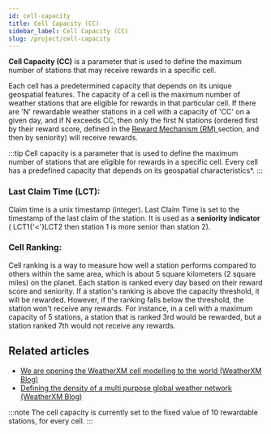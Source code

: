 ```yaml
---
id: cell-capacity
title: Cell Capacity (CC)
sidebar_label: Cell Capacity (CC)
slug: /project/cell-capacity
---
```



**Cell Capacity (CC)** is a parameter that is used to define the maximum number of stations that may receive rewards in a specific cell.


Each cell has a predetermined capacity that depends on its unique geospatial features. The capacity of a cell is the maximum number of weather stations that are eligible for rewards in that particular cell. 
If there are 'N' rewardable weather stations in a cell with a capacity of 'CC' on a given day, and if N exceeds CC, then only the first N stations 
(ordered first by their reward score, defined in the [Reward Mechanism (RM) ](/reward-mechanism) section, and then by seniority) will receive rewards.

:::tip
Cell capacity is a parameter that is used to define the maximum number of stations that are eligible for rewards in a specific cell. Every cell has a predefined capacity that depends on its geospatial characteristics*.
:::

### Last Claim Time (LCT): 
Claim time is a unix timestamp (integer).
Last Claim Time is set to the timestamp of the last claim of the station. It is used as a **seniority indicator** ( LCT1{'<'}LCT2 then station 1 is more senior than station 2).

### Cell Ranking:
Cell ranking is a way to measure how well a station performs compared to others within the same area, which is about 5 square kilometers (2 square miles) on the planet. Each station is ranked every day based on their reward score and seniority. 
If a station's ranking is above the capacity threshold, it will be rewarded. 
However, if the ranking falls below the threshold, the station won't receive any rewards. For instance, in a cell with a maximum capacity of 5 stations, a station that is ranked 3rd would be rewarded, but a station ranked 7th would not receive any rewards.



## Related articles
- [We are opening the WeatherXM cell modelling to the world (WeatherXM Blog)](https://blog.weatherxm.com/we-are-opening-the-weatherxm-cell-modelling-to-the-world-b827f1c10c2d)
- [Defining the density of a multi purpose global weather network (WeatherXM Blog)](https://blog.weatherxm.com/defining-the-density-of-a-multi-purpose-global-weather-network-ea5f4190f91a)


:::note
The cell capacity is currently set to the fixed value of 10 rewardable stations, for every cell.
:::
